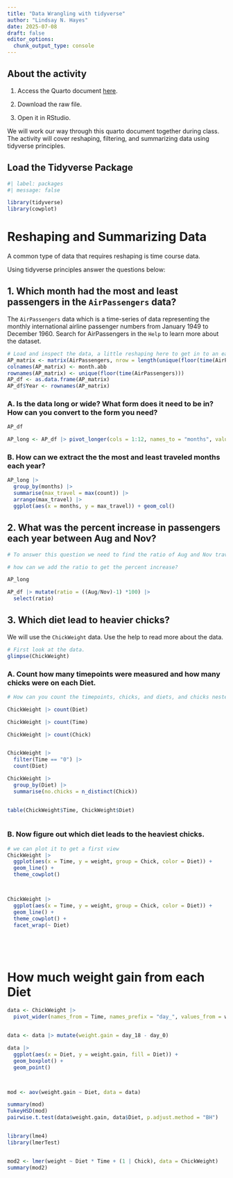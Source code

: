 ```yaml
---
title: "Data Wrangling with tidyverse"
author: "Lindsay N. Hayes"
date: 2025-07-08
draft: false
editor_options: 
  chunk_output_type: console
---
```


## About the activity

1)  Access the Quarto document [here](https://github.com/lindsaynhayes/introR2025/blob/main/activities/classwork03/classwork_L03.qmd).

2)  Download the raw file.

3) Open it in RStudio.

We will work our way through this quarto document together during class. The activity will cover reshaping, filtering, and summarizing data using tidyverse principles.

## Load the Tidyverse Package
```r
#| label: packages
#| message: false

library(tidyverse)
library(cowplot)
```


# Reshaping and Summarizing Data
A common type of data that requires reshaping is time course data. 

Using tidyverse principles answer the questions below:

## 1. Which month had the most and least passengers in the `AirPassengers` data?

The `AirPassengers` data which is a time-series of data representing the monthly international airline passenger numbers from January 1949 to December 1960. Search for AirPassengers in the `Help` to learn more about the dataset. 

```r
# Load and inspect the data, a little reshaping here to get in to an easy to read format for you.
AP_matrix <- matrix(AirPassengers, nrow = length(unique(floor(time(AirPassengers)))), byrow = TRUE)
colnames(AP_matrix) <- month.abb
rownames(AP_matrix) <- unique(floor(time(AirPassengers)))
AP_df <- as.data.frame(AP_matrix)
AP_df$Year <- rownames(AP_matrix)

```

### A. Is the data long or wide? What form does it need to be in? How can you convert to the form you need?
```r
AP_df

AP_long <- AP_df |> pivot_longer(cols = 1:12, names_to = "months", values_to = "count")

```

### B. How can we extract the the most and least traveled months each year? 
```r

AP_long |> 
  group_by(months) |>
  summarise(max_travel = max(count)) |>
  arrange(max_travel) |>
  ggplot(aes(x = months, y = max_travel)) + geom_col()


```

## 2. What was the percent increase in passengers each year between Aug and Nov?
```r
# To answer this question we need to find the ratio of Aug and Nov travelers. We need the data in the wide format.

# how can we add the ratio to get the percent increase?

AP_long

AP_df |> mutate(ratio = ((Aug/Nov)-1) *100) |>
  select(ratio)

```


## 3. Which diet lead to heavier chicks?
We will use the `ChickWeight` data. Use the help to read more about the data. 
```r
# First look at the data.
glimpse(ChickWeight)
```

### A. Count how many timepoints were measured and how many chicks were on each Diet. 
```r
# How can you count the timepoints, chicks, and diets, and chicks nested in diets?

ChickWeight |> count(Diet)

ChickWeight |> count(Time)

ChickWeight |> count(Chick)


ChickWeight |> 
  filter(Time == "0") |>
  count(Diet) 

ChickWeight |>
  group_by(Diet) |>
  summarise(no.chicks = n_distinct(Chick))


table(ChickWeight$Time, ChickWeight$Diet)
  


```


### B. Now figure out which diet leads to the heaviest chicks.
```r
# we can plot it to get a first view
ChickWeight |>
  ggplot(aes(x = Time, y = weight, group = Chick, color = Diet)) + 
  geom_line() +
  theme_cowplot()



ChickWeight |>
  ggplot(aes(x = Time, y = weight, group = Chick, color = Diet)) + 
  geom_line() +
  theme_cowplot() +
  facet_wrap(~ Diet)






```


# How much weight gain from each Diet
```r

data <- ChickWeight |> 
  pivot_wider(names_from = Time, names_prefix = "day_", values_from = weight)


data <- data |> mutate(weight.gain = day_18 - day_0)

data |>
  ggplot(aes(x = Diet, y = weight.gain, fill = Diet)) + 
  geom_boxplot() + 
  geom_point()



mod <- aov(weight.gain ~ Diet, data = data)

summary(mod)
TukeyHSD(mod)
pairwise.t.test(data$weight.gain, data$Diet, p.adjust.method = "BH")


library(lme4)
library(lmerTest)


mod2 <- lmer(weight ~ Diet * Time + (1 | Chick), data = ChickWeight)
summary(mod2)

```






